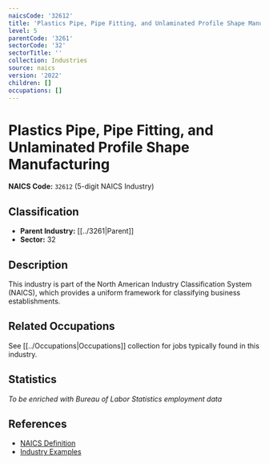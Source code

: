 ```yaml
---
naicsCode: '32612'
title: 'Plastics Pipe, Pipe Fitting, and Unlaminated Profile Shape Manufacturing'
level: 5
parentCode: '3261'
sectorCode: '32'
sectorTitle: ''
collection: Industries
source: naics
version: '2022'
children: []
occupations: []
---
```

# Plastics Pipe, Pipe Fitting, and Unlaminated Profile Shape Manufacturing

**NAICS Code:** `32612` (5-digit NAICS Industry)

## Classification

- **Parent Industry:** [[../3261|Parent]]
- **Sector:** 32

## Description

This industry is part of the North American Industry Classification System (NAICS), which provides a uniform framework for classifying business establishments.

## Related Occupations

See [[../Occupations|Occupations]] collection for jobs typically found in this industry.

## Statistics

*To be enriched with Bureau of Labor Statistics employment data*

## References

- [NAICS Definition](https://www.census.gov/naics/)
- [Industry Examples](https://www.census.gov/naics/2022NAICS/)
